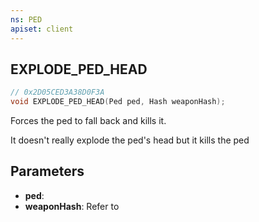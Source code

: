 ```yaml
---
ns: PED
apiset: client
---
```

## EXPLODE_PED_HEAD

```c
// 0x2D05CED3A38D0F3A
void EXPLODE_PED_HEAD(Ped ped, Hash weaponHash);
```

Forces the ped to fall back and kills it.

It doesn't really explode the ped's head but it kills the ped

## Parameters
* **ped**:
* **weaponHash**: Refer to <EmbeddedEnum name="eWeaponHash" />
